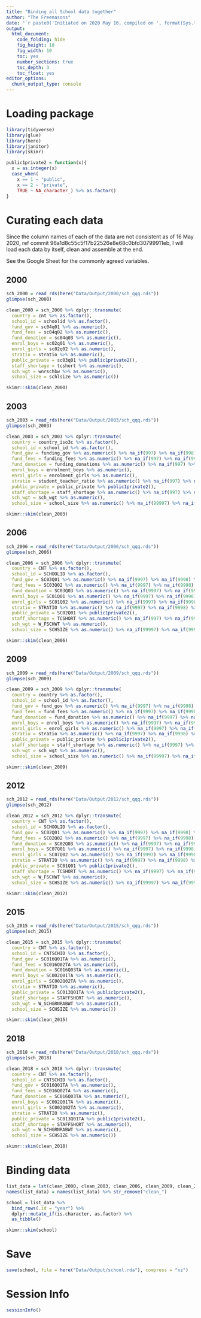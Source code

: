 ```yaml
---
title: "Binding all School data together"
author: "The Freemasons"
date: "`r paste0('Initiated on 2020 May 16, compiled on ', format(Sys.time(), '%Y %b %d'))`"
output:
  html_document:
    code_folding: hide
    fig_height: 10
    fig_width: 10
    toc: yes
    number_sections: true
    toc_depth: 3
    toc_float: yes
editor_options: 
  chunk_output_type: console
---
```



# Loading package 
```r
library(tidyverse)
library(glue)
library(here)
library(janitor)
library(skimr)

public1private2 = function(x){
  x = as.integer(x)
  case_when(
    x == 1 ~ "public",
    x == 2 ~ "private",
    TRUE ~ NA_character_) %>% as.factor()
}
```

# Curating each data
Since the column names of each of the data are not consistent as of 16 May 2020, ref commit 96a1d8c55c5f17b22526e8e68c0bfd30799911eb, I will load each data by itself, clean and assemble at the end. 

See the Google Sheet for the commonly agreed variables. 

## 2000

```r
sch_2000 = read_rds(here("Data/Output/2000/sch_qqq.rds"))
glimpse(sch_2000)

clean_2000 = sch_2000 %>% dplyr::transmute(
  country = cnt %>% as.factor(),
  school_id = schoolid %>% as.factor(), 
  fund_gov = sc04q01 %>% as.numeric(),
  fund_fees = sc04q02 %>% as.numeric(),
  fund_donation = sc04q03 %>% as.numeric(),
  enrol_boys = sc02q01 %>% as.numeric(),
  enrol_girls = sc02q02 %>% as.numeric(),
  stratio = stratio %>% as.numeric(),
  public_private = sc03q01 %>% public1private2(),
  staff_shortage = tcshort %>% as.numeric(),
  sch_wgt = wnrschbw %>% as.numeric(),
  school_size = schlsize %>% as.numeric())

skimr::skim(clean_2000)
```


## 2003
```r
sch_2003 = read_rds(here("Data/Output/2003/sch_qqq.rds"))
glimpse(sch_2003)

clean_2003 = sch_2003 %>% dplyr::transmute(
  country = country_iso3c %>% as.factor(),
  school_id = school_id %>% as.factor(), 
  fund_gov = funding_gov %>% as.numeric() %>% na_if(997) %>% na_if(998) %>% na_if(999),
  fund_fees = funding_fees %>% as.numeric() %>% na_if(997) %>% na_if(998) %>% na_if(999),
  fund_donation = funding_donations %>% as.numeric() %>% na_if(997) %>% na_if(998) %>% na_if(999),
  enrol_boys = enrolment_boys %>% as.numeric(),
  enrol_girls = enrolment_girls %>% as.numeric(),
  stratio = student_teacher_ratio %>% as.numeric() %>% na_if(997) %>% na_if(998) %>% na_if(999),
  public_private = public_private %>% public1private2(),
  staff_shortage = staff_shortage %>% as.numeric() %>% na_if(997) %>% na_if(998) %>% na_if(999),
  sch_wgt = sch_wgt %>% as.numeric(),
  school_size = school_size %>% as.numeric() %>% na_if(99997) %>% na_if(99998) %>% na_if(99999))

skimr::skim(clean_2003)
```



## 2006
```r
sch_2006 = read_rds(here("Data/Output/2006/sch_qqq.rds"))
glimpse(sch_2006)

clean_2006 = sch_2006 %>% dplyr::transmute(
  country = CNT %>% as.factor(),
  school_id = SCHOOLID %>% as.factor(), 
  fund_gov = SC03Q01 %>% as.numeric() %>% na_if(9997) %>% na_if(9998) %>% na_if(9999),
  fund_fees = SC03Q02 %>% as.numeric() %>% na_if(9997) %>% na_if(9998) %>% na_if(9999),
  fund_donation = SC03Q03 %>% as.numeric() %>% na_if(9997) %>% na_if(9998) %>% na_if(9999),
  enrol_boys = SC01Q01 %>% as.numeric() %>% na_if(9997) %>% na_if(9998) %>% na_if(9999),
  enrol_girls = SC01Q02 %>% as.numeric() %>% na_if(9997) %>% na_if(9998) %>% na_if(9999),
  stratio = STRATIO %>% as.numeric() %>% na_if(9997) %>% na_if(9998) %>% na_if(9999),
  public_private = SC02Q01 %>% public1private2(),
  staff_shortage = TCSHORT %>% as.numeric() %>% na_if(997) %>% na_if(998) %>% na_if(999),
  sch_wgt = W_FSCHWT %>% as.numeric(),
  school_size = SCHSIZE %>% as.numeric() %>% na_if(99997) %>% na_if(99998) %>% na_if(99999))

skimr::skim(clean_2006)
```

## 2009
```r
sch_2009 = read_rds(here("Data/Output/2009/sch_qqq.rds"))
glimpse(sch_2009)

clean_2009 = sch_2009 %>% dplyr::transmute(
  country = country %>% as.factor(),
  school_id = school_id %>% as.factor(), 
  fund_gov = fund_gov %>% as.numeric() %>% na_if(9997) %>% na_if(9998) %>% na_if(9999),
  fund_fees = fund_fees %>% as.numeric() %>% na_if(9997) %>% na_if(9998) %>% na_if(9999),
  fund_donation = fund_donation %>% as.numeric() %>% na_if(9997) %>% na_if(9998) %>% na_if(9999),
  enrol_boys = enrol_boys %>% as.numeric() %>% na_if(9997) %>% na_if(9998) %>% na_if(9999),
  enrol_girls = enrol_girls %>% as.numeric() %>% na_if(9997) %>% na_if(9998) %>% na_if(9999),
  stratio = stratio %>% as.numeric() %>% na_if(9997) %>% na_if(9998) %>% na_if(9999),
  public_private = public_private %>% public1private2(),
  staff_shortage = staff_shortage %>% as.numeric() %>% na_if(9997) %>% na_if(9998) %>% na_if(9999),
  sch_wgt = sch_wgt %>% as.numeric(),
  school_size = school_size %>% as.numeric() %>% na_if(99997) %>% na_if(99998) %>% na_if(99999))

skimr::skim(clean_2009)
```

## 2012

```r
sch_2012 = read_rds(here("Data/Output/2012/sch_qqq.rds"))
glimpse(sch_2012)

clean_2012 = sch_2012 %>% dplyr::transmute(
  country = CNT %>% as.factor(),
  school_id = SCHOOLID %>% as.factor(), 
  fund_gov = SC02Q01 %>% as.numeric() %>% na_if(9997) %>% na_if(9998) %>% na_if(9999),
  fund_fees = SC02Q02 %>% as.numeric() %>% na_if(9997) %>% na_if(9998) %>% na_if(9999),
  fund_donation = SC02Q03 %>% as.numeric() %>% na_if(9997) %>% na_if(9998) %>% na_if(9999),
  enrol_boys = SC07Q01 %>% as.numeric() %>% na_if(9997) %>% na_if(9998) %>% na_if(9999),
  enrol_girls = SC07Q02 %>% as.numeric() %>% na_if(9997) %>% na_if(9998) %>% na_if(9999),
  stratio = STRATIO %>% as.numeric() %>% na_if(9997) %>% na_if(9998) %>% na_if(9999),
  public_private = SC01Q01 %>% public1private2(),
  staff_shortage = TCSHORT %>% as.numeric() %>% na_if(9997) %>% na_if(9998) %>% na_if(9999),
  sch_wgt = W_FSCHWT %>% as.numeric(),
  school_size = SCHSIZE %>% as.numeric() %>% na_if(99997) %>% na_if(99998) %>% na_if(99999))

skimr::skim(clean_2012)
```

## 2015

```r
sch_2015 = read_rds(here("Data/Output/2015/sch_qqq.rds"))
glimpse(sch_2015)

clean_2015 = sch_2015 %>% dplyr::transmute(
  country = CNT %>% as.factor(),
  school_id = CNTSCHID %>% as.factor(), 
  fund_gov = SC016Q01TA %>% as.numeric(),
  fund_fees = SC016Q02TA %>% as.numeric(),
  fund_donation = SC016Q03TA %>% as.numeric(),
  enrol_boys = SC002Q01TA %>% as.numeric(),
  enrol_girls = SC002Q02TA %>% as.numeric(),
  stratio = STRATIO %>% as.numeric(),
  public_private = SC013Q01TA %>% public1private2(),
  staff_shortage = STAFFSHORT %>% as.numeric(),
  sch_wgt = W_SCHGRNRABWT %>% as.numeric(),
  school_size = SCHSIZE %>% as.numeric())

skimr::skim(clean_2015)
```


## 2018

```r
sch_2018 = read_rds(here("Data/Output/2018/sch_qqq.rds"))
glimpse(sch_2018)

clean_2018 = sch_2018 %>% dplyr::transmute(
  country = CNT %>% as.factor(),
  school_id = CNTSCHID %>% as.factor(), 
  fund_gov = SC016Q01TA %>% as.numeric(),
  fund_fees = SC016Q02TA %>% as.numeric(),
  fund_donation = SC016Q03TA %>% as.numeric(),
  enrol_boys = SC002Q01TA %>% as.numeric(),
  enrol_girls = SC002Q02TA %>% as.numeric(),
  stratio = STRATIO %>% as.numeric(),
  public_private = SC013Q01TA %>% public1private2(),
  staff_shortage = STAFFSHORT %>% as.numeric(),
  sch_wgt = W_SCHGRNRABWT %>% as.numeric(),
  school_size = SCHSIZE %>% as.numeric())

skimr::skim(clean_2018)
```


# Binding data

```r
list_data = lst(clean_2000, clean_2003, clean_2006, clean_2009, clean_2012, clean_2015, clean_2018)
names(list_data) = names(list_data) %>% str_remove("clean_")

school = list_data %>% 
  bind_rows(.id = "year") %>% 
  dplyr::mutate_if(is.character, as.factor) %>% 
  as_tibble()

skimr::skim(school)
```

# Save
```r
save(school, file = here("Data/Output/school.rda"), compress = "xz")
```


# Session Info

```r
sessionInfo()
```
